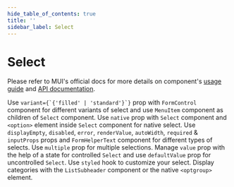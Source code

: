```yaml
---
hide_table_of_contents: true
title: ''
sidebar_label: Select
---
```




<h1 className='!m-0'>Select</h1>

<div className='template-bg-color' />

Please refer to MUI's official docs for more details on component's [usage guide](https://mui.com/material-ui/react-select/) and [API documentation](https://mui.com/material-ui/react-select/#api).

<Grid container spacing={6}>
  <Grid item xs={12} md={6}>
    <CardSnippet
      title='Variants'
      code={SourceCodeSelectVariants}
    >
      <Typography className='mbe-4'>
        Use <code>variant={`{'filled' | 'standard'}`}</code> prop with <code>FormControl</code> component for different variants of select and use <code>MenuItem</code> component as children of <code>Select</code> component.
      </Typography>
      <SelectVariants />
    </CardSnippet>
  </Grid>
  <Grid item xs={12} md={6}>
    <CardSnippet
      title='Native Select'
      code={SourceCodeSelectNative}
    >
      <Typography className='mbe-4'>
        Use <code>native</code> prop with <code>Select</code> component and <code>&lt;option&gt;</code> element inside <code>Select</code> component for native select.
      </Typography>
      <SelectNative />
    </CardSnippet>
  </Grid>
  <Grid item xs={12} md={6}>
    <CardSnippet
      title='Select Props'
      code={SourceCodeSelectProps}
    >
      <Typography className='mbe-4'>
        Use <code>displayEmpty</code>, <code>disabled</code>, <code>error</code>, <code>renderValue</code>, <code>autoWidth</code>, <code>required</code> & <code>inputProps</code> props and <code>FormHelperText</code> component for different types of selects.
      </Typography>
      <SelectProps />
    </CardSnippet>
  </Grid>
  <Grid item xs={12} md={6}>
    <CardSnippet
      title='Multiple Select'
      code={SourceCodeSelectMultiple}
    >
      <Typography className='mbe-4'>
        Use <code>multiple</code> prop for multiple selections.
      </Typography>
      <SelectMultiple />
    </CardSnippet>
  </Grid>
  <Grid item xs={12} md={6}>
    <CardSnippet
      title='Controlled and Uncontrolled'
      code={SourceCodeSelectControlledUncontrolled}
    >
      <Typography className='mbe-4'>
        Manage <code>value</code> prop with the help of a state for controlled <code>Select</code> and use <code>defaultValue</code> prop for uncontrolled <code>Select</code>.
      </Typography>
      <SelectControlledUncontrolled />
    </CardSnippet>
  </Grid>
  <Grid item xs={12} md={6}>
    <CardSnippet
      title='Customized Select'
      code={SourceCodeSelectCustomized}
    >
      <Typography className='mbe-4'>
        Use <code>styled</code> hook to customize your select.
      </Typography>
      <SelectCustomized />
    </CardSnippet>
  </Grid>
  <Grid item xs={12} md={6}>
    <CardSnippet
      title='Grouping'
      code={SourceCodeSelectGrouping}
    >
      <Typography className='mbe-4'>
        Display categories with the <code>ListSubheader</code> component or the native <code>&lt;optgroup&gt;</code> element.
      </Typography>
      <SelectGrouping />
    </CardSnippet>
  </Grid>
  <Grid item xs={12} md={6}>
    <CardSnippet
      title='Select with Dialog'
      code={SourceCodeSelectWithDialog}
    >
      <SelectWithDialog />
    </CardSnippet>
  </Grid>
</Grid>